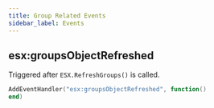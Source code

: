 ```yaml
---
title: Group Related Events
sidebar_label: Events
---
```


## esx:groupsObjectRefreshed

Triggered after `ESX.RefreshGroups()` is called.

```lua
AddEventHandler("esx:groupsObjectRefreshed", function()
end)
```
